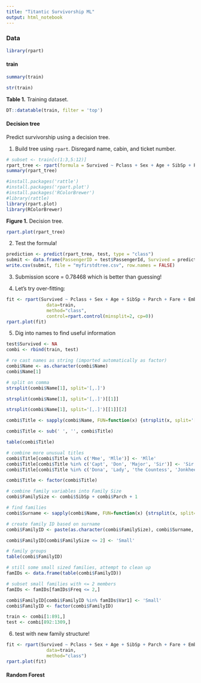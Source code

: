 ```yaml
---
title: "Titantic Survivorship ML"
output: html_notebook
---
```

### Data

```r
library(rpart)
```


#### train
```r
summary(train)
```

```r
str(train)
```


**Table 1.** Training dataset.
```r
DT::datatable(train, filter = 'top')
```



#### Decision tree

Predict survivorship using a decision tree.

1. Build tree using `rpart`. Disregard name, cabin, and ticket number.

```r
# subset <- train[c(1:3,5:12)]
rpart_tree <- rpart(formula = Survived ~ Pclass + Sex + Age + SibSp + Parch + Fare + Embarked, data = train , method = "class")
summary(rpart_tree)
```


```r
#install.packages('rattle')
#install.packages('rpart.plot')
#install.packages('RColorBrewer')
#library(rattle)
library(rpart.plot)
library(RColorBrewer)
```
**Figure 1.** Decision tree.
```r
rpart.plot(rpart_tree)
```

2. Test the formula!
```r
prediction <- predict(rpart_tree, test, type = "class")
submit <- data.frame(PassengerID = test$PassengerId, Survived = prediction)
write.csv(submit, file = "myfirstdtree.csv", row.names = FALSE)
```

3. Submission score = 0.78468 which is better than guessing!


4. Let's try over-fitting:

```r
fit <- rpart(Survived ~ Pclass + Sex + Age + SibSp + Parch + Fare + Embarked,
               data=train,
               method="class", 
               control=rpart.control(minsplit=2, cp=0))
rpart.plot(fit)
```
5. Dig into names to find useful information

```r
test$Survived <- NA
combi <- rbind(train, test)
```


```r
# re cast names as string (imported automatically as factor)
combi$Name <- as.character(combi$Name)
combi$Name[1]
```
```r
# split on comma
strsplit(combi$Name[1], split='[,.]')
```
```r
strsplit(combi$Name[1], split='[,.]')[[1]]
```
```r
strsplit(combi$Name[1], split='[,.]')[[1]][2]
```
```r
combi$Title <- sapply(combi$Name, FUN=function(x) {strsplit(x, split='[,.]')[[1]][2]})
```

```r
combi$Title <- sub(' ', '', combi$Title)
```

```r
table(combi$Title)
```
```r
# combine more unusual titles
combi$Title[combi$Title %in% c('Mme', 'Mlle')] <- 'Mlle'
combi$Title[combi$Title %in% c('Capt', 'Don', 'Major', 'Sir')] <- 'Sir'
combi$Title[combi$Title %in% c('Dona', 'Lady', 'the Countess', 'Jonkheer')] <- 'Lady'
```

```r
combi$Title <- factor(combi$Title)
```

```r
# combine family variables into Family Size
combi$FamilySize <- combi$SibSp + combi$Parch + 1
```

```r
# find families
combi$Surname <- sapply(combi$Name, FUN=function(x) {strsplit(x, split='[,.]')[[1]][1]})
```

```r
# create family ID based on surname
combi$FamilyID <- paste(as.character(combi$FamilySize), combi$Surname, sep="")
```

```r
combi$FamilyID[combi$FamilySize <= 2] <- 'Small'
```

```r
# family groups
table(combi$FamilyID)
```
```r
# still some small sized families, attempt to clean up
famIDs <- data.frame(table(combi$FamilyID))
```

```r
# subset small families with <= 2 members
famIDs <- famIDs[famIDs$Freq <= 2,]
```

```r
combi$FamilyID[combi$FamilyID %in% famIDs$Var1] <- 'Small'
combi$FamilyID <- factor(combi$FamilyID)
```

```r
train <- combi[1:891,]
test <- combi[892:1309,]
```

6. test with new family structure!
```r
fit <- rpart(Survived ~ Pclass + Sex + Age + SibSp + Parch + Fare + Embarked + Title + FamilySize + FamilyID,
               data=train, 
               method="class")
rpart.plot(fit)
```

#### Random Forest

